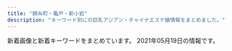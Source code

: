 ```yaml
---
title: "錦糸町・亀戸・新小岩"
description: "キーワード別にの巨乳アジアン・チャイナエステ嬢情報をまとめました。"
---
```


新着画像と新着キーワードをまとめています。
2021年05月19日の情報です。

<DmmAffiliateIns />
<KeywordTable
  shops={
    [
    {
        "name": "\u30de\u30ea\u30a2\u30d9\u30fc\u30e9",
        "img_links": [
            "http://mariabella.ies.fun/photos/sites/45/2019/09/2019092717170772.jpeg",
            "http://mariabella.ies.fun/images/mobile1.jpg",
            "http://mariabella.ies.fun/images/info.jpg",
            "http://mariabella.ies.fun/images/top.png",
            "http://mariabella.ies.fun/images/s-recriut.jpg",
            "http://mariabella.ies.fun/photos/sites/45/2018/06/2018062706422857.jpg",
            "http://mariabella.ies.fun/images/ac1.jpg",
            "http://mariabella.ies.fun/photos/sites/45/2020/01/2020012420100278.jpeg",
            "http://mariabella.ies.fun/images/s-staff.jpg",
            "http://mariabella.ies.fun/photos/sites/45/2019/09/2019091016323921.jpeg",
            "http://mariabella.ies.fun/images/mobile.jpg",
            "http://mariabella.ies.fun/images/pick.jpg",
            "http://mariabella.ies.fun/images/news.jpg",
            "http://mariabella.ies.fun/images/ac2.jpg",
            "http://mariabella.ies.fun/images/ac3.jpg"
        ],
        "keywords": {
            "E": 2,
            "\u30bb\u30af\u30b7\u30fc": 2
        },
        "station": "JR\u5c0f\u5ca9\u99c5\u5317\u53e3",
        "url": "http://mariabella.ies.fun/"
    },
    {
        "name": "Forever \uff5e\u30d5\u30a9\u30fc\u30a8\u30d0\u30fc\uff5e",
        "station": "JR\u9326\u7cf8\u753a\u99c5",
        "keywords": {},
        "img_links": [
            "http://kinshichoesute.xyz/img/stt.jpg",
            "http://kinshichoesute.xyz/img/tel.png",
            "http://kinshichoesute.xyz/staff/hitomi/01.png",
            "http://kinshichoesute.xyz/staff/hitomi/02.png",
            "http://kinshichoesute.xyz/img/nav-005.png",
            "http://kinshichoesute.xyz/img/nav-006.png",
            "http://kinshichoesute.xyz/staff/ai/01.png",
            "http://kinshichoesute.xyz/staff/kaori/01.png",
            "http://kinshichoesute.xyz/staff/nana/01.png",
            "http://kinshichoesute.xyz/staff/aya/01.png",
            "http://kinshichoesute.xyz/img/stb.jpg",
            "http://kinshichoesute.xyz/staff/mimi/01.png",
            "http://kinshichoesute.xyz/img/nav-003.png",
            "http://kinshichoesute.xyz/img/nav-004.png",
            "http://kinshichoesute.xyz/img/no.png",
            "http://kinshichoesute.xyz/img/nav-002.png",
            "http://kinshichoesute.xyz/img/nav-001.png"
        ],
        "url": "http://kinshichoesute.xyz/"
    },
    {
        "keywords": {
            "88": 1,
            "85": 3,
            "C": 7,
            "90": 1,
            "87": 1,
            "86": 3
        },
        "name": "\u68ee",
        "station": "JR\u65b0\u5c0f\u5ca9\u99c5\u5317\u53e3",
        "img_links": [
            "http://mori.me-es.com/images/index_03.jpg",
            "http://mori.me-es.com/images/info.jpg",
            "http://mori.me-es.com/images/index_09.jpg",
            "http://mori.me-es.com/images/index_30.jpg",
            "http://mori.me-es.com/girls/00.jpg",
            "http://mori.me-es.com/images/index_12.jpg",
            "http://mori.me-es.com/images/index_20.jpg",
            "http://mori.me-es.com/images/index_17.jpg",
            "http://mori.me-es.com/images/index_18.jpg",
            "http://mori.me-es.com/girls/02.jpg",
            "http://mori.me-es.com/images/index_24.jpg",
            "http://mori.me-es.com/girls/03.jpg",
            "http://mori.me-es.com/images/index_13.jpg",
            "http://mori.me-es.com/images/index_29.jpg",
            "http://mori.me-es.com/girls/05.jpg",
            "http://mori.me-es.com/images/index_19.jpg",
            "http://mori.me-es.com/images/index_01.jpg",
            "http://mori.me-es.com/images/index_04.jpg",
            "http://mori.me-es.com/images/index_15.jpg",
            "http://mori.me-es.com/images/index_02.jpg",
            "http://mori.me-es.com/images/rec_15.jpg",
            "http://mori.me-es.com/images/index_26.jpg",
            "http://mori.me-es.com/girls/06.jpg",
            "http://mori.me-es.com/images/index_16.jpg",
            "http://mori.me-es.com/images/sub_28.jpg",
            "http://mori.me-es.com/images/index_21.jpg",
            "http://mori.me-es.com/girls/07.jpg",
            "http://mori.me-es.com/images/index_22.jpg",
            "http://mori.me-es.com/images/index_05.jpg",
            "http://mori.me-es.com/images/index_06.jpg",
            "http://mori.me-es.com/images/info_15.jpg",
            "http://mori.me-es.com/images/rec.jpg",
            "http://mori.me-es.com/images/index_08.jpg",
            "http://mori.me-es.com/images/index_25.jpg",
            "http://mori.me-es.com/images/index_28.jpg",
            "http://mori.me-es.com/girls/04a.jpg",
            "http://mori.me-es.com/girls/08a.jpg",
            "http://mori.me-es.com/images/index_27.jpg",
            "http://mori.me-es.com/girls/04.jpg",
            "http://mori.me-es.com/images/index_07.jpg",
            "http://mori.me-es.com/girls/08.jpg",
            "http://mori.me-es.com/images/staff_15.jpg",
            "http://mori.me-es.com/girls/01.jpg",
            "http://mori.me-es.com/images/index_10.jpg"
        ],
        "url": "http://mori.me-es.com/"
    },
    {
        "img_links": [
            "https://iyashinoizumi.com/wp-content/uploads/rin.jpg",
            "https://iyashinoizumi.com/wp-content/uploads/2019/06/2DD3549C-F937-441D-B0E3-E26520ACFABD-e1559410733851.jpeg",
            "https://iyashinoizumi.com/wp-content/uploads/0731EF09-7405-4B36-8468-B17A307EB894.jpeg",
            "https://iyashinoizumi.com/wp-content/uploads/9B89E764-B754-425D-A9AC-BB5566FA6AC4.jpeg",
            "https://iyashinoizumi.com/wp-content/uploads/2019/06/5293C707-270F-4802-8168-1493DA07DDAE.jpeg",
            "https://iyashinoizumi.com/wp-content/uploads/2019/06/001.jpg",
            "https://iyashinoizumi.com/wp-content/uploads/7208DC4D-6E47-49CE-B1C0-3607E54E114B.jpeg",
            "https://iyashinoizumi.com/wp-content/uploads/2019/06/50CD669B-0FFA-4734-B898-EB3D53E95C21.jpeg",
            "https://iyashinoizumi.com/wp-content/uploads/2019/06/43D6BE9C-43F6-45C2-95E5-E775CE725D67.jpeg",
            "https://iyashinoizumi.com/wp-content/uploads/5AA02D30-2C43-42C1-BE02-48E5A5C27E91-226x300.jpeg",
            "https://iyashinoizumi.com/wp-content/uploads/hiruwari.png",
            "https://iyashinoizumi.com/wp-content/uploads/0731EF09-7405-4B36-8468-B17A307EB894-197x300.jpeg",
            "https://iyashinoizumi.com/wp-content/uploads/5AA02D30-2C43-42C1-BE02-48E5A5C27E91.jpeg",
            "https://iyashinoizumi.com/wp-content/uploads/7208DC4D-6E47-49CE-B1C0-3607E54E114B-210x300.jpeg",
            "https://iyashinoizumi.com/wp-content/uploads/2019/06/momoko1.jpg",
            "https://iyashinoizumi.com/wp-content/uploads/0731EF09-7405-4B36-8468-B17A307EB894-e1579436226478.jpeg",
            "https://iyashinoizumi.com/wp-content/uploads/9B89E764-B754-425D-A9AC-BB5566FA6AC4-270x300.jpeg"
        ],
        "station": "JR\u9326\u7cf8\u753a\u99c5\u5317\u53e3",
        "keywords": {
            "\u30bb\u30af\u30b7\u30fc": 2
        },
        "url": "https://iyashinoizumi.com/",
        "name": "\u7652\u3057\u306e\u6cc9"
    },
    {
        "keywords": {
            "G": 9,
            "E": 18
        },
        "station": "JR\u5c0f\u5ca9\u99c5\u5317\u53e3",
        "img_links": [
            "http://biwert.xyz/images/1-1P621101232H4.png",
            "http://biwert.xyz/uploads/allimg/180620/1-1P620101640O8.png",
            "http://biwert.xyz/templets/default/picture/rec1.png",
            "http://biwert.xyz/uploads/201003/1-2010031G3421X.jpg",
            "http://biwert.xyz/uploads/allimg/180620/1-1P6201013133b.jpg",
            "http://biwert.xyz/uploads/180620/1-1P620101629244.png",
            "http://biwert.xyz/uploads/201006/1-2010061A941445.jpg",
            "http://biwert.xyz/templets/default/picture/interior_t.jpg",
            "http://biwert.xyz/uploads/201003/1-2010031G415110.jpg",
            "http://biwert.xyz/uploads/201003/1-2010031G432629.jpg",
            "http://biwert.xyz/uploads/180620/1-1P62010154K00.png",
            "http://biwert.xyz/uploads/201006/1-2010061F032C0.jpg",
            "http://biwert.xyz/templets/default/picture/head.jpg",
            "http://biwert.xyz/templets/default/picture/news.jpg",
            "http://biwert.xyz/templets/default/picture/staff_t.jpg",
            "http://biwert.xyz/uploads/201003/1-2010031G35C32.jpg",
            "http://biwert.xyz/uploads/180620/1-1P62010193X63.jpg",
            "http://biwert.xyz/uploads/201109/1-201109141105216.jpg",
            "http://biwert.xyz/uploads/201007/1-20100G4464b26.jpg"
        ],
        "url": "http://biwert.xyz/",
        "name": "\u4e00\u6642"
    },
    {
        "url": "https://www.yitigo.work/",
        "station": "JR\u5c0f\u5ca9\u99c5\u5357\u53e3",
        "name": "\u82fa",
        "keywords": {},
        "img_links": [
            "https://www.yitigo.work/images/staff/riri1.jpg",
            "https://www.yitigo.work/images/home/staff_04.jpg",
            "https://www.yitigo.work/images/top_04.png",
            "https://www.yitigo.work/images/home/index_05.png",
            "https://www.yitigo.work/images/staff/staff_01.png",
            "https://www.yitigo.work/images/home/staff_01.jpg",
            "https://www.yitigo.work/images/home/staff_05.jpg",
            "https://www.yitigo.work/images/home/index_07.png",
            "https://www.yitigo.work/images/home/index_01.png",
            "https://www.yitigo.work/images/news/girl.png",
            "https://www.yitigo.work/images/staff/staff_03.png",
            "https://www.yitigo.work/images/headerParts01.png",
            "https://www.yitigo.work/images/home/index_17.png",
            "https://www.yitigo.work/images/home/index_19.png",
            "https://www.yitigo.work/images/home/index_15.png",
            "https://www.yitigo.work/images/home/index_12.png",
            "https://www.yitigo.work/images/page_top.png",
            "https://www.yitigo.work/images/staff/hana1.jpg",
            "https://www.yitigo.work/images/staff/hani.png",
            "https://www.yitigo.work/images/staff/riri.png",
            "https://www.yitigo.work/images/top_flash_01.jpg",
            "https://www.yitigo.work/images/home/staff_02.jpg",
            "https://www.yitigo.work/images/top_01.png",
            "https://www.yitigo.work/images/home/index_11.png",
            "https://www.yitigo.work/images/top_flash_02.jpg",
            "https://www.yitigo.work/images/home/staff_03.jpg",
            "https://www.yitigo.work/images/top_02.png",
            "https://www.yitigo.work/images/news/girl1.png",
            "https://www.yitigo.work/images/staff/mayu.png",
            "https://www.yitigo.work/images/home/index_06.png",
            "https://www.yitigo.work/images/home/index_09.png",
            "https://www.yitigo.work/images/staff/risa1.jpg",
            "https://www.yitigo.work/images/staff/hani1.jpg",
            "https://www.yitigo.work/images/staff/hana.png",
            "https://www.yitigo.work/images/home/index_10.png",
            "https://www.yitigo.work/images/home/index_14.png",
            "https://www.yitigo.work/images/home/index_13.png",
            "https://www.yitigo.work/images/staff/mayu1.jpg",
            "https://www.yitigo.work/images/home/index_tel.png"
        ]
    },
    {
        "img_links": [
            "http://k-yorocobi.com/staff/s-tika.jpg",
            "http://k-yorocobi.com/images/b-tel.png",
            "http://k-yorocobi.com/images/b-awaawa.png",
            "http://k-yorocobi.com/pic/pic3.jpg",
            "http://k-yorocobi.com/images/c-staff.png",
            "http://k-yorocobi.com/pic/pic2.jpg",
            "http://k-yorocobi.com/staff/s-rina.jpg",
            "http://k-yorocobi.com/pic/pic4.jpg",
            "http://k-yorocobi.com/images/bar-cam.png",
            "http://k-yorocobi.com/images/footer.png",
            "http://k-yorocobi.com/pic/pic1.jpg",
            "http://k-yorocobi.com/images/bar-interior.png",
            "http://k-yorocobi.com/images/b-mobile.png",
            "http://k-yorocobi.com/images/c-interior.png",
            "http://k-yorocobi.com/images/bar-pickup.png",
            "http://k-yorocobi.com/images/c-top.png",
            "http://k-yorocobi.com/staff/s-yuyu.jpg",
            "http://k-yorocobi.com/images/b-movie.png",
            "http://k-yorocobi.com/staff/s-emi.jpg",
            "http://k-yorocobi.com/images/bar-staff.png",
            "http://k-yorocobi.com/images/bill.jpg",
            "http://k-yorocobi.com/images/bar-news.png"
        ],
        "keywords": {},
        "url": "http://k-yorocobi.com/",
        "name": "\u3088\u308d\u3053\u3073",
        "station": "JR\u9326\u7cf8\u753a\u99c5\u5317\u53e3"
    },
    {
        "keywords": {},
        "img_links": [
            "http://iyasimori.jpest.net/uploads//sites/37/2021/01/news03.png",
            "http://iyasimori.jpest.net/uploads//sites/37/2021/01/r4-1.jpg",
            "http://iyasimori.jpest.net/uploads//sites/37/2021/01/g3-2.jpg",
            "http://iyasimori.jpest.net/uploads//sites/37/2021/01/g2-2-150x150.jpg",
            "http://iyasimori.jpest.net/uploads//sites/37/2021/01/tite-staff.jpg",
            "http://iyasimori.jpest.net/uploads//sites/37/2021/04/g1-3-150x150.jpg",
            "http://iyasimori.jpest.net/uploads//sites/37/2021/01/r3-1.jpg",
            "http://iyasimori.jpest.net/uploads//sites/37/2021/01/r5.jpg",
            "http://iyasimori.jpest.net/uploads//sites/37/2021/01/g2-2.jpg",
            "http://iyasimori.jpest.net/uploads//sites/37/2021/01/g5-150x150.jpg",
            "http://iyasimori.jpest.net/uploads//sites/37/2021/01/a2.jpg",
            "http://iyasimori.jpest.net/uploads//sites/37/2021/01/g4-150x150.jpg",
            "http://iyasimori.jpest.net/uploads//sites/37/2021/04/g1-2.jpg",
            "http://iyasimori.jpest.net/uploads//sites/37/2021/01/g1-3.jpg",
            "http://iyasimori.jpest.net/uploads//sites/37/2021/04/g1-2-150x150.jpg",
            "http://iyasimori.jpest.net/uploads//sites/37/2021/01/mobile.png",
            "http://iyasimori.jpest.net/uploads//sites/37/2021/01/news01.png",
            "http://iyasimori.jpest.net/uploads//sites/37/2021/01/g5.jpg",
            "http://iyasimori.jpest.net/uploads//sites/37/2021/01/g3-2-150x150.jpg",
            "http://iyasimori.jpest.net/uploads//sites/37/2021/04/g1-3.jpg",
            "http://iyasimori.jpest.net/uploads//sites/37/2021/01/top.jpg",
            "http://iyasimori.jpest.net/uploads//sites/37/2021/01/r6.jpg",
            "http://iyasimori.jpest.net/uploads//sites/37/2021/01/g4.jpg",
            "http://iyasimori.jpest.net/uploads//sites/37/2021/01/bj_03.jpg",
            "http://iyasimori.jpest.net/uploads//sites/37/2021/01/a.jpg",
            "http://iyasimori.jpest.net/uploads//sites/37/2021/01/g1-3-150x150.jpg"
        ],
        "name": "\u7652\u3057\u306e\u68ee",
        "station": "\u9752\u7825\u99c5",
        "url": "http://iyasimori.jpest.net/"
    },
    {
        "url": "http://y-rlx.net/",
        "keywords": {
            "95": 2,
            "89": 1,
            "92": 1,
            "90": 1,
            "88": 1,
            "85": 1,
            "87": 1,
            "86": 2
        },
        "name": "\u7f8e\u697d",
        "station": "JR\u65b0\u5c0f\u5ca9\u99c5\u5357\u53e3",
        "img_links": [
            "http://y-rlx.net/girl/06.jpg",
            "http://y-rlx.net/girl/02.jpg",
            "http://y-rlx.net/images/line.jpg",
            "http://y-rlx.net/girl/07.jpg",
            "http://y-rlx.net/images/rec_16.jpg",
            "http://y-rlx.net/images/index_14.png",
            "http://y-rlx.net/images/acc_16.jpg",
            "http://y-rlx.net/images/index_21.jpg",
            "http://y-rlx.net/images/index_07.png",
            "http://y-rlx.net/images/acc_tit01.jpg",
            "http://y-rlx.net/girl/010.jpg",
            "http://y-rlx.net/images/sys.jpg",
            "http://y-rlx.net/images/sys_16.jpg",
            "http://y-rlx.net/girl/05.jpg",
            "http://y-rlx.net/images/info.png",
            "http://y-rlx.net/images/index_06.png",
            "http://y-rlx.net/images/01.png",
            "http://y-rlx.net/images/02.png",
            "http://y-rlx.net/images/index_02.png",
            "http://y-rlx.net/images/acc_tit03.jpg",
            "http://y-rlx.net/images/index_12.jpg",
            "http://y-rlx.net/images/index_11.jpg",
            "http://y-rlx.net/images/staff_16.jpg",
            "http://y-rlx.net/girl/08.jpg",
            "http://y-rlx.net/girl/p01.jpg",
            "http://y-rlx.net/images/index_10.jpg",
            "http://y-rlx.net/girl/010a.jpg",
            "http://y-rlx.net/girl/03.jpg",
            "http://y-rlx.net/girl/01.jpg",
            "http://y-rlx.net/girl/00.jpg",
            "http://y-rlx.net/images/acc_tit.jpg",
            "http://y-rlx.net/images/03.png",
            "http://y-rlx.net/images/index_13.jpg",
            "http://y-rlx.net/girl/09a.jpg",
            "http://y-rlx.net/girl/011a.jpg",
            "http://y-rlx.net/images/index_09.jpg",
            "http://y-rlx.net/images/index_04.png",
            "http://y-rlx.net/images/rex_16.jpg",
            "http://y-rlx.net/images/index_16.png",
            "http://y-rlx.net/images/index_08.jpg",
            "http://y-rlx.net/images/index_19.png",
            "http://y-rlx.net/images/index_23.jpg",
            "http://y-rlx.net/girl/05a.jpg",
            "http://y-rlx.net/girl/09.jpg",
            "http://y-rlx.net/girl/07a.jpg",
            "http://y-rlx.net/images/rec.jpg",
            "http://y-rlx.net/girl/011.jpg",
            "http://y-rlx.net/girl/03a.jpg"
        ]
    },
    {
        "img_links": [
            "http://yousei.xyz/images/g1.jpg",
            "http://yousei.xyz/images/g4.jpg",
            "http://yousei.xyz/images/recuit.jpg",
            "http://yousei.xyz/images/g3.jpg",
            "http://yousei.xyz/images/top.png",
            "http://yousei.xyz/images/mobile.jpg",
            "http://yousei.xyz/images/r1.jpg",
            "http://yousei.xyz/images/g2.jpg",
            "http://yousei.xyz/images/r3.jpg",
            "http://yousei.xyz/images/r2.jpg",
            "http://yousei.xyz/images/r4.jpg",
            "http://yousei.xyz/images/mob.png",
            "http://yousei.xyz/images/g6.jpg",
            "http://yousei.xyz/images/g5.jpg"
        ],
        "url": "http://yousei.xyz/",
        "keywords": {},
        "station": "JR\u4e80\u6238\u99c5\u6771\u53e3",
        "name": "Remoon"
    },
    {
        "url": "http://aria.tokyo-relaxtime.asia/",
        "img_links": [
            "http://aria.tokyo-relaxtime.asia/img/cast/yumi-04.jpg",
            "http://aria.tokyo-relaxtime.asia/img/cast/aki-03.jpg",
            "http://aria.tokyo-relaxtime.asia/img/cast/aya-04.jpg",
            "http://aria.tokyo-relaxtime.asia/img/cast/nana-04.jpg",
            "http://aria.tokyo-relaxtime.asia/img/interior/lobby-1.jpg",
            "http://aria.tokyo-relaxtime.asia/img/cast/yuri-01.jpg",
            "http://aria.tokyo-relaxtime.asia/img/interior/corridor-1.jpg",
            "http://aria.tokyo-relaxtime.asia/img/cast/rina-02.jpg",
            "http://aria.tokyo-relaxtime.asia/img/cast/rina-03.jpg",
            "http://aria.tokyo-relaxtime.asia/img/cast/risa-03.jpg",
            "http://aria.tokyo-relaxtime.asia/img/cast/miki-01.jpg",
            "http://aria.tokyo-relaxtime.asia/img/cast/nana-01.jpg",
            "http://aria.tokyo-relaxtime.asia/img/cast/aya-03.jpg",
            "http://aria.tokyo-relaxtime.asia/img/slick/st-3.jpg",
            "http://aria.tokyo-relaxtime.asia/img/cast/yumi-02.jpg",
            "http://aria.tokyo-relaxtime.asia/img/cast/yuri-03.jpg",
            "http://aria.tokyo-relaxtime.asia/img/cast/yaya-02.jpg",
            "http://aria.tokyo-relaxtime.asia/img/cast/miki-04.jpg",
            "http://aria.tokyo-relaxtime.asia/img/cast/aki-01.jpg",
            "http://aria.tokyo-relaxtime.asia/img/cast/apple-04.jpg",
            "http://aria.tokyo-relaxtime.asia/img/cast/coco-03.jpg",
            "http://aria.tokyo-relaxtime.asia/img/cast/yaya-04.jpg",
            "http://aria.tokyo-relaxtime.asia/img/slick/st-1.jpg",
            "http://aria.tokyo-relaxtime.asia/img/slick/st-5.jpg",
            "http://aria.tokyo-relaxtime.asia/img/cast/coco-04.jpg",
            "http://aria.tokyo-relaxtime.asia/img/cast/miki-03.jpg",
            "http://aria.tokyo-relaxtime.asia/img/cast/risa-02.jpg",
            "http://aria.tokyo-relaxtime.asia/img/cast/coco-01.jpg",
            "http://aria.tokyo-relaxtime.asia/img/cast/miki-02.jpg",
            "http://aria.tokyo-relaxtime.asia/img/cast/yumi-01.jpg",
            "http://aria.tokyo-relaxtime.asia/img/slick/st-2.jpg",
            "http://aria.tokyo-relaxtime.asia/img/cast/yaya-03.jpg",
            "http://aria.tokyo-relaxtime.asia/img/cast/aya-01.jpg",
            "http://aria.tokyo-relaxtime.asia/img/cast/apple-03.jpg",
            "http://aria.tokyo-relaxtime.asia/img/cast/yuri-04.jpg",
            "http://aria.tokyo-relaxtime.asia/img/cast/aki-02.jpg",
            "http://aria.tokyo-relaxtime.asia/img/cast/apple-01.jpg",
            "http://aria.tokyo-relaxtime.asia/img/cast/aya-02.jpg",
            "http://aria.tokyo-relaxtime.asia/img/cast/rina-04.jpg",
            "http://aria.tokyo-relaxtime.asia/img/cast/apple-02.jpg",
            "http://aria.tokyo-relaxtime.asia/img/cast/coco-02.jpg",
            "http://aria.tokyo-relaxtime.asia/img/slick/st-4.jpg",
            "http://aria.tokyo-relaxtime.asia/img/cast/aki-04.jpg",
            "http://aria.tokyo-relaxtime.asia/img/cast/rina-01.jpg",
            "http://aria.tokyo-relaxtime.asia/img/cast/yumi-03.jpg",
            "http://aria.tokyo-relaxtime.asia/img/cast/risa-01.jpg",
            "http://aria.tokyo-relaxtime.asia/img/cast/yaya-01.jpg",
            "http://aria.tokyo-relaxtime.asia/img/cast/nana-03.jpg",
            "http://aria.tokyo-relaxtime.asia/img/cast/risa-04.jpg",
            "http://aria.tokyo-relaxtime.asia/img/cast/nana-02.jpg"
        ],
        "name": "Aria\uff5e\u30a2\u30ea\u30a2\uff5e",
        "keywords": {},
        "station": "JR\u5c0f\u5ca9\u99c5\u5317\u53e3"
    },
    {
        "img_links": [
            "http://www.sh-yuki.work/uploads/200618/1-20061Q6342Y06.jpg",
            "http://www.sh-yuki.work/uploads/190105/1-1Z1051440193X.jpg",
            "http://www.sh-yuki.work/images/lanmu3.jpg",
            "http://www.sh-yuki.work/images/lanmu5.jpg",
            "http://www.sh-yuki.work/uploads/200620/1-200620154311K4.jpg",
            "http://www.sh-yuki.work/uploads/191202/1-191202154021200.jpg",
            "http://www.sh-yuki.work/uploads/190110/1-1Z110093529363.png",
            "http://www.sh-yuki.work/uploads/191021/1-19102116361I39.jpg",
            "http://www.sh-yuki.work/uploads/200618/1-20061Q633094V.jpg",
            "http://www.sh-yuki.work/uploads/201215/1-201215145153M4.jpg",
            "http://www.sh-yuki.work/uploads/190105/1-1Z105143940E6.jpg",
            "http://www.sh-yuki.work/uploads/210216/1-210216154445506.jpg",
            "http://www.sh-yuki.work/images/end.png",
            "http://www.sh-yuki.work/uploads/191028/1-19102Q03S5a4.jpg",
            "http://www.sh-yuki.work/uploads/200110/1-20011013245Y49.jpg",
            "http://www.sh-yuki.work/images/room1.jpg",
            "http://www.sh-yuki.work/uploads/200218/1-20021Q359301Q.jpg",
            "http://www.sh-yuki.work/uploads/201215/1-201215145200113.jpg",
            "http://www.sh-yuki.work/images/s_news.jpg",
            "http://www.sh-yuki.work/images/top.png",
            "http://www.sh-yuki.work/uploads/191006/1-191006105P61Z.jpg",
            "http://www.sh-yuki.work/images/mobile.jpg",
            "http://www.sh-yuki.work/images/nbj2.jpg",
            "http://www.sh-yuki.work/uploads/201214/1-201214162100347.jpg",
            "http://www.sh-yuki.work/uploads/191104/1-1911041I124915.jpg",
            "http://www.sh-yuki.work/uploads/191227/1-19122F93911958.jpg",
            "http://www.sh-yuki.work/uploads/191221/1-191221111A3123.jpg",
            "http://www.sh-yuki.work/images/1.jpg",
            "http://www.sh-yuki.work/uploads/190105/1-1Z105143R9539.jpg",
            "http://www.sh-yuki.work/uploads/210216/1-210216154459443.jpg",
            "http://www.sh-yuki.work/images/room3.jpg",
            "http://www.sh-yuki.work/uploads/190105/1-1Z105143921224.jpg",
            "http://www.sh-yuki.work/uploads/200127/1-20012G02404310.jpg",
            "http://www.sh-yuki.work/images/lanmu2.jpg",
            "http://www.sh-yuki.work/uploads/200218/1-20021Q3591A57.jpg",
            "http://www.sh-yuki.work/images/room4.jpg",
            "http://www.sh-yuki.work/uploads/200713/1-200G3125135C2.jpg",
            "http://www.sh-yuki.work/uploads/200713/1-200G3110344421.jpg",
            "http://www.sh-yuki.work/uploads/200620/1-20062015425B54.jpg",
            "http://www.sh-yuki.work/uploads/191006/1-191006105IM24.jpg",
            "http://www.sh-yuki.work/uploads/191227/1-19122F94110460.jpg",
            "http://www.sh-yuki.work/uploads/201214/1-20121416231WV.jpg",
            "http://www.sh-yuki.work/images/lanmu4.jpg",
            "http://www.sh-yuki.work/images/room2.jpg",
            "http://www.sh-yuki.work/images/s_staff.jpg"
        ],
        "name": "\u3086\u304d",
        "keywords": {
            "86": 14,
            "89": 2,
            "88": 1,
            "D": 17
        },
        "station": "JR\u5c0f\u5ca9\u99c5\u5317\u53e3",
        "url": "http://www.sh-yuki.work/"
    },
    {
        "img_links": [
            "http://iyashi.sweet-relaxation.com/img/slick/sl-5.jpg",
            "http://iyashi.sweet-relaxation.com/img/slick/sl-6.jpg",
            "http://iyashi.sweet-relaxation.com/img/cast/ran-03.jpg",
            "http://iyashi.sweet-relaxation.com/img/cast/lisa-01.jpg",
            "http://iyashi.sweet-relaxation.com/img/slick/sl-4.jpg",
            "http://iyashi.sweet-relaxation.com/img/cast/eri-01.jpg",
            "http://iyashi.sweet-relaxation.com/img/slick/sl-1.jpg",
            "http://iyashi.sweet-relaxation.com/img/cast/olive-03.jpg",
            "http://iyashi.sweet-relaxation.com/img/slick/sl-3.jpg",
            "http://iyashi.sweet-relaxation.com/img/cast/olive-02.jpg",
            "http://iyashi.sweet-relaxation.com/img/cast/ran-01.jpg",
            "http://iyashi.sweet-relaxation.com/img/cast/lisa-02.jpg",
            "http://iyashi.sweet-relaxation.com/img/slick/sl-7.jpg",
            "http://iyashi.sweet-relaxation.com/img/cast/yaya-02.jpg",
            "http://iyashi.sweet-relaxation.com/img/treatment/body-01.jpg",
            "http://iyashi.sweet-relaxation.com/img/cast/lisa-03.jpg",
            "http://iyashi.sweet-relaxation.com/img/cast/ran-02.jpg",
            "http://iyashi.sweet-relaxation.com/img/cast/eri-02.jpg",
            "http://iyashi.sweet-relaxation.com/img/cast/yaya-03.jpg",
            "http://iyashi.sweet-relaxation.com/img/slick/sl-2.jpg",
            "http://iyashi.sweet-relaxation.com/img/treatment/ashitsubo-01.jpg",
            "http://iyashi.sweet-relaxation.com/img/cast/eri-03.jpg",
            "http://iyashi.sweet-relaxation.com/img/treatment/aroma-01.jpg",
            "http://iyashi.sweet-relaxation.com/img/cast/olive-01.jpg",
            "http://iyashi.sweet-relaxation.com/img/cast/yaya-01.jpg"
        ],
        "station": "JR\u4e80\u6238\u99c5\u6771\u53e3",
        "keywords": {},
        "name": "\u7652 IYASHI",
        "url": "http://iyashi.sweet-relaxation.com/"
    },
    {
        "keywords": {
            "D": 4,
            "86": 1,
            "C": 1
        },
        "station": "JR\u4e80\u6238\u99c5\u5317\u53e3",
        "name": "\u604b\u59eb",
        "url": "http://cpienakada.com/",
        "img_links": [
            "http://cpienakada.com/upload/202104/thumb/1617331988.jpg",
            "http://cpienakada.com/upload/202104/thumb/1617264609.jpg",
            "http://cpienakada.com/upload/images/20210331_151639.jpg",
            "http://cpienakada.com/upload/202103/1617174846.jpg",
            "http://cpienakada.com/upload/202104/1617264609.jpg",
            "http://cpienakada.com/upload/202104/thumb_dis/1617331988.jpg",
            "http://cpienakada.com/upload/202104/thumb_dis/1617264788.jpg",
            "http://cpienakada.com/upload/202103/1617175265.jpg",
            "http://cpienakada.com/upload/202104/thumb/1617264407.jpg",
            "http://cpienakada.com/upload/202104/thumb/1617264919.jpg",
            "http://cpienakada.com/upload/202104/1617264788.jpg",
            "http://cpienakada.com/upload/202103/1617174691.jpg",
            "http://cpienakada.com/upload/images/20210402_094656.jpg",
            "http://cpienakada.com/upload/202104/thumb_dis/1617264609.jpg",
            "http://cpienakada.com/upload/202103/1617175559.jpg",
            "http://cpienakada.com/upload/202104/thumb_dis/1617264919.jpg",
            "http://cpienakada.com/upload/202104/1617264407.jpg",
            "http://cpienakada.com/upload/images/20210331_153453.jpg",
            "http://cpienakada.com/upload/images/20210331_151305.jpg",
            "http://cpienakada.com/upload/202104/thumb_dis/1617264407.jpg",
            "http://cpienakada.com/upload/images/20210331_153515.png",
            "http://cpienakada.com/upload/202104/thumb/1617264788.jpg",
            "http://cpienakada.com/upload/202104/1617264919.jpg",
            "http://cpienakada.com/upload/202104/1617331988.jpg"
        ]
    },
    {
        "station": "JR\u65b0\u5c0f\u5ca9\u99c5\u5357\u53e3",
        "name": "\u96c5\u82b3",
        "url": "http://www.o-miyabi.com/",
        "keywords": {
            "H": 2,
            "86": 2,
            "D": 4,
            "98": 2,
            "C": 12,
            "89": 6,
            "84": 2,
            "85": 4
        },
        "img_links": [
            "http://www.o-miyabi.com/images/index_13.jpg",
            "http://www.o-miyabi.com/s/uploads/03.jpg",
            "http://www.o-miyabi.com/images/upload/thumb/1a8371be7358f1df.jpg",
            "http://www.o-miyabi.com/images/index_14.jpg",
            "http://www.o-miyabi.com/images/upload/thumb/57af63e7ff71466b.jpg",
            "http://www.o-miyabi.com/images/index_19.jpg",
            "http://www.o-miyabi.com/images/upload/thumb/ee1f5473198d928e.jpg",
            "http://www.o-miyabi.com/s/images/slider/1.jpg",
            "http://www.o-miyabi.com/images/upload/thumb/7713de024ddc43e7.jpg",
            "http://www.o-miyabi.com/s/images/slider/next.png",
            "http://www.o-miyabi.com/images/index_10.jpg",
            "http://www.o-miyabi.com/s/image/nav_cast.png",
            "http://www.o-miyabi.com/s/image/nav_top.png",
            "http://www.o-miyabi.com/s/uploads/06.jpg",
            "http://www.o-miyabi.com/s/images/service_07.png",
            "http://www.o-miyabi.com/s/images/slider/prev.png",
            "http://www.o-miyabi.com/s/images/t1.jpg",
            "http://www.o-miyabi.com/images/index_16.jpg",
            "http://www.o-miyabi.com/s/image/nav_sys.png",
            "http://www.o-miyabi.com/images/info_09.jpg",
            "http://www.o-miyabi.com/s/images/top_2.jpg",
            "http://www.o-miyabi.com/s/images/service_03.png",
            "http://www.o-miyabi.com/girl/01.jpg",
            "http://www.o-miyabi.com/images/index_04.jpg",
            "http://www.o-miyabi.com/s/images/slider/2.jpg",
            "http://www.o-miyabi.com/images/upload/thumb/04d21d82d11bc049.jpg",
            "http://www.o-miyabi.com/s/images/iphone.png",
            "http://www.o-miyabi.com/s/images/okubokomachi.jpg",
            "http://www.o-miyabi.com/s/images/t3.jpg",
            "http://www.o-miyabi.com/s/images/service_01.png",
            "http://www.o-miyabi.com/s/uploads/01.jpg",
            "http://www.o-miyabi.com/images/index_01.jpg",
            "http://www.o-miyabi.com/images/upload/thumb/72ffa1fb925d394b.jpg",
            "http://www.o-miyabi.com/images/upload/thumb/928147996b3538a2.jpg",
            "http://www.o-miyabi.com/images/staff_09.jpg",
            "http://www.o-miyabi.com/images/info.jpg",
            "http://www.o-miyabi.com/images/index_05.jpg",
            "http://www.o-miyabi.com/images/index_02.jpg",
            "http://www.o-miyabi.com/s/image/nav_topics.png",
            "http://www.o-miyabi.com/images/index_09.jpg",
            "http://www.o-miyabi.com/s/image/nav_manga.png",
            "http://www.o-miyabi.com/s/uploads/04.jpg",
            "http://www.o-miyabi.com/s/uploads/08.jpg",
            "http://www.o-miyabi.com/s/image/nav_hotel.png",
            "http://www.o-miyabi.com/images/index_03.jpg",
            "http://www.o-miyabi.com/images/rec_09.jpg",
            "http://www.o-miyabi.com/s/images/slider/3.jpg",
            "http://www.o-miyabi.com/images/index_07.jpg",
            "http://www.o-miyabi.com/images/index_18.jpg",
            "http://www.o-miyabi.com/s/images/t2.jpg",
            "http://www.o-miyabi.com/images/index_06.jpg",
            "http://www.o-miyabi.com/images/upload/thumb/301c9a35b11a384f.jpg",
            "http://www.o-miyabi.com/s/images/pc.png",
            "http://www.o-miyabi.com/s/uploads/07.jpg",
            "http://www.o-miyabi.com/s/uploads/02.jpg",
            "http://www.o-miyabi.com/images/upload/thumb/51d074f8f9cdb905.jpg",
            "http://www.o-miyabi.com/images/upload/thumb/0dc07af1006255fa.jpg",
            "http://www.o-miyabi.com/images/upload/thumb/e12bb065f2380463.jpg",
            "http://www.o-miyabi.com/images/upload/thumb/db15ea2226867103.jpg",
            "http://www.o-miyabi.com/images/rec.jpg",
            "http://www.o-miyabi.com/images/upload/thumb/3074da3acdacd1a3.jpg",
            "http://www.o-miyabi.com/images/upload/thumb/0981f77ac0a1e07f.jpg",
            "http://www.o-miyabi.com/images/info_02.jpg",
            "http://www.o-miyabi.com/s/images/tel.png",
            "http://www.o-miyabi.com/images/movie_09.jpg",
            "http://www.o-miyabi.com/images/upload/thumb/6fceb6aef71115ac.jpg",
            "http://www.o-miyabi.com/images/upload/thumb/6d7987cae648e809.jpg"
        ]
    },
    {
        "name": "\u304d\u3089\u3089",
        "url": "http://www.kirara.este88.com/",
        "keywords": {
            "C": 6
        },
        "station": "JR\u5c0f\u5ca9\u99c5\u5357\u53e3",
        "img_links": [
            "http://www.kirara.este88.com/images/info.png",
            "http://www.kirara.este88.com/gals/nana1.jpg",
            "http://www.kirara.este88.com/gals/miya1.jpg",
            "http://www.kirara.este88.com/gals/yuyu1.jpg",
            "http://www.kirara.este88.com/gals/haru1.jpg",
            "http://www.kirara.este88.com/images/sp-staff-list.png",
            "http://www.kirara.este88.com/images/m-foot.png",
            "http://www.kirara.este88.com/images/sp-line.png",
            "http://www.kirara.este88.com/gals/sora1.jpg",
            "http://www.kirara.este88.com/images/m-tel.png"
        ]
    },
    {
        "name": "\u871c\u82b1",
        "img_links": [
            "http://hani-est.xyz/images/top.jpg",
            "http://hani-est.xyz/images/zi-pri.png",
            "http://hani-est.xyz/images/g2.jpg",
            "http://hani-est.xyz/images/banna2.jpg",
            "http://hani-est.xyz/images/banna.jpg",
            "http://hani-est.xyz/images/g4.jpg",
            "http://hani-est.xyz/images/new1.jpg",
            "http://hani-est.xyz/images/a1.jpg",
            "http://hani-est.xyz/images/aoyi.jpg",
            "http://hani-est.xyz/images/banna1.jpg",
            "http://hani-est.xyz/images/zi-newface.png",
            "http://hani-est.xyz/images/zi-staff.png",
            "http://hani-est.xyz/images/g6.jpg",
            "http://hani-est.xyz/images/g5.jpg",
            "http://hani-est.xyz/images/zi-service.png",
            "http://hani-est.xyz/images/g1.jpg",
            "http://hani-est.xyz/images/zi-ao.png",
            "http://hani-est.xyz/images/g8.jpg"
        ],
        "station": "\u897f\u5927\u5cf6\u99c5A1\u51fa\u53e3",
        "keywords": {
            "94": 14,
            "82": 14,
            "\u5de8\u4e73": 14,
            "E": 14,
            "C": 41,
            "90": 28,
            "\u4e73": 14,
            "83": 14
        },
        "url": "http://hani-est.xyz/"
    },
    {
        "station": "JR\u65b0\u5c0f\u5ca9\u99c5\u5357\u53e3",
        "keywords": {},
        "name": "\u30a8\u30eb\u30b0\u30e9\u30f3\u30c7-elgrande-",
        "img_links": [
            "http://el-grande.asia/img/btn_twitter.png",
            "http://el-grande.asia/img/btn_cast.png",
            "http://el-grande.asia/img/cast/aki-02.jpg",
            "http://el-grande.asia/img/interior/shower-4.jpg",
            "http://el-grande.asia/img/interior/corridor-1.jpg",
            "http://el-grande.asia/img/cast/haru-03.jpg",
            "http://el-grande.asia/img/dagger.png",
            "http://el-grande.asia/img/cast/lucy-04.jpg",
            "http://el-grande.asia/img/cast/ki-01.jpg",
            "http://el-grande.asia/img/cast/mai-03.jpg",
            "http://el-grande.asia/img/cast/mai-04.jpg",
            "http://el-grande.asia/img/cast/rey-01.jpg",
            "http://el-grande.asia/img/cast/haru-02.jpg",
            "http://el-grande.asia/img/cast/ki-02.jpg",
            "http://el-grande.asia/img/cast/aki-03.jpg",
            "http://el-grande.asia/img/cast/aki-01.jpg",
            "http://el-grande.asia/img/cast/aki-04.jpg",
            "http://el-grande.asia/img/cast/sara-05.jpg",
            "http://el-grande.asia/img/cast/rey-02.jpg",
            "http://el-grande.asia/img/cast/haru-01.jpg",
            "http://el-grande.asia/img/btn_top.png",
            "http://el-grande.asia/img/cast/hana-04.jpg",
            "http://el-grande.asia/img/cast/hana-02.jpg",
            "http://el-grande.asia/img/cast/baby-02.jpg",
            "http://el-grande.asia/img/cast/sara-06.jpg",
            "http://el-grande.asia/img/cast/haru-04.jpg",
            "http://el-grande.asia/img/cast/baby-04.jpg",
            "http://el-grande.asia/img/cast/mai-01.jpg",
            "http://el-grande.asia/img/cast/baby-01.jpg",
            "http://el-grande.asia/img/cast/hana-01.jpg",
            "http://el-grande.asia/img/cast/lucy-03.jpg",
            "http://el-grande.asia/img/btn_interior.png",
            "http://el-grande.asia/img/cast/rey-04.jpg",
            "http://el-grande.asia/img/cast/lucy-02.jpg",
            "http://el-grande.asia/img/interior/lobby-1.jpg",
            "http://el-grande.asia/img/cast/ki-04.jpg",
            "http://el-grande.asia/img/cast/lucy-01.jpg",
            "http://el-grande.asia/img/cast/baby-03.jpg",
            "http://el-grande.asia/img/cast/sara-08.jpg",
            "http://el-grande.asia/img/cast/hana-03.jpg",
            "http://el-grande.asia/img/cast/ki-03.jpg"
        ],
        "url": "http://el-grande.asia/"
    },
    {
        "station": "JR\u4e80\u6238\u99c5\u6771\u53e3",
        "name": "\u685c",
        "keywords": {
            "C": 7
        },
        "img_links": [
            "http://miyabi-aroma.xyz/images/staff/3/yami.jpg",
            "http://miyabi-aroma.xyz/images/staff/3/kiki2.jpg",
            "http://miyabi-aroma.xyz/images/3/2.jpg",
            "http://miyabi-aroma.xyz/images/index-rose_13.png",
            "http://miyabi-aroma.xyz/images/staff/3/yaya2.jpg",
            "http://miyabi-aroma.xyz/images/shishu/se2.jpg",
            "http://miyabi-aroma.xyz/images/nav/nav-info.jpg",
            "http://miyabi-aroma.xyz/images/staff/3/kiki.jpg",
            "http://miyabi-aroma.xyz/images/staff/3/rina2.jpg",
            "http://miyabi-aroma.xyz/images/shishu/se1.jpg",
            "http://miyabi-aroma.xyz/images/nav/nav-sys.jpg",
            "http://miyabi-aroma.xyz/images/staff/3/ami.jpg",
            "http://miyabi-aroma.xyz/images/staff/3/ami2.jpg",
            "http://miyabi-aroma.xyz/images/index-rose_04.png",
            "http://miyabi-aroma.xyz/images/index-rose_02.png",
            "http://miyabi-aroma.xyz/images/staff/3/miya.jpg",
            "http://miyabi-aroma.xyz/images/staff/3/rina.jpg",
            "http://miyabi-aroma.xyz/images/index-rose_07.png",
            "http://miyabi-aroma.xyz/images/index-rose_09.png",
            "http://miyabi-aroma.xyz/images/11.png",
            "http://miyabi-aroma.xyz/images/nav/nav-job.jpg",
            "http://miyabi-aroma.xyz/images/staff/3/yaya1.jpg",
            "http://miyabi-aroma.xyz/images/1801706901.jpg",
            "http://miyabi-aroma.xyz/images/3/1.jpg",
            "http://miyabi-aroma.xyz/images/nav/nav-staff.jpg",
            "http://miyabi-aroma.xyz/images/staff/3/miya2.jpg"
        ],
        "url": "http://miyabi-aroma.xyz/"
    },
    {
        "name": "SHERRY",
        "keywords": {
            "C": 8,
            "88": 8,
            "G": 8,
            "87": 16,
            "86": 16,
            "D": 24
        },
        "url": "http://www.sherry.relaxjp.info/",
        "station": "JR\u9326\u7cf8\u753a\u99c5\u5357\u53e3",
        "img_links": [
            "http://www.sherry.relaxjp.info/images/slider-img001.jpg",
            "http://www.sherry.relaxjp.info/files/003.jpg",
            "http://www.sherry.relaxjp.info/images/m2.jpg",
            "http://www.sherry.relaxjp.info/images/m6.jpg",
            "http://www.sherry.relaxjp.info/files/004.jpg",
            "http://www.sherry.relaxjp.info/images/s_top_therapist.png",
            "http://www.sherry.relaxjp.info/files/001.jpg",
            "http://www.sherry.relaxjp.info/files/002.jpg",
            "http://www.sherry.relaxjp.info/images/s_news.png",
            "http://www.sherry.relaxjp.info/images/m1.jpg",
            "http://www.sherry.relaxjp.info/images/s_pickup.png",
            "http://www.sherry.relaxjp.info/images/slider-img002.jpg",
            "http://www.sherry.relaxjp.info/images/m3.jpg",
            "http://www.sherry.relaxjp.info/files/005.jpg",
            "http://www.sherry.relaxjp.info/images/m4.jpg",
            "http://www.sherry.relaxjp.info/images/s_message.png"
        ]
    },
    {
        "img_links": [
            "http://www.es-royal.click/images/6.jpg",
            "http://www.es-royal.click/images/sys1.png",
            "http://www.es-royal.click/images/9.jpg",
            "http://www.es-royal.click/img/aya1.jpg",
            "http://www.es-royal.click/images/main_top.jpg",
            "http://www.es-royal.click/img/mimi1.jpg",
            "http://www.es-royal.click/images/b1.jpg",
            "http://www.es-royal.click/images/head.jpg",
            "http://www.es-royal.click/images/mobile.jpg",
            "http://www.es-royal.click/img/momo2.jpg",
            "http://www.es-royal.click/images/ta.jpg",
            "http://www.es-royal.click/images/int1.png",
            "http://www.es-royal.click/images/1.jpg",
            "http://www.es-royal.click/images/s1.png",
            "http://www.es-royal.click/img/emi1.jpg",
            "http://www.es-royal.click/images/interior_t.jpg",
            "http://www.es-royal.click/images/news.png",
            "http://www.es-royal.click/img/miyuki1.jpg",
            "http://www.es-royal.click/img/momo1.jpg",
            "http://www.es-royal.click/images/b2.jpg",
            "http://www.es-royal.click/images/b3.jpg",
            "http://www.es-royal.click/images/main_footer.jpg",
            "http://www.es-royal.click/images/4.jpg",
            "http://www.es-royal.click/images/int2.png",
            "http://www.es-royal.click/img/nana1.jpg",
            "http://www.es-royal.click/images/7.jpg",
            "http://www.es-royal.click/img/ego1.jpg",
            "http://www.es-royal.click/images/5.jpg",
            "http://www.es-royal.click/images/staff_t.jpg",
            "http://www.es-royal.click/images/8.jpg"
        ],
        "keywords": {},
        "name": "\u5e78\u305b",
        "url": "http://www.es-royal.click/",
        "station": "\u4eac\u6210\u7acb\u77f3\u99c5\u5317\u53e3"
    },
    {
        "station": "JR\u4e80\u6238\u99c5\u5317\u53e3",
        "url": "https://doraimon.tyo.cm/",
        "name": "\u30c9\u30e9\u3048\u3082\u3093",
        "img_links": [],
        "keywords": {}
    },
    {
        "station": "JR\u9326\u7cf8\u753a\u99c5\u5317\u53e3",
        "url": "https://kinshicho-mensesthe.net/",
        "name": "KIRARA",
        "img_links": [
            "https://kinshicho-mensesthe.net/room/3-l.jpg",
            "https://kinshicho-mensesthe.net/staff2/yuka-s1.jpg",
            "https://kinshicho-mensesthe.net/staff2/haruka-s1.jpg",
            "https://kinshicho-mensesthe.net/staff2/yuki-l1.jpg",
            "https://kinshicho-mensesthe.net/room/esthe3.jpg",
            "https://kinshicho-mensesthe.net/images/footer-r.png",
            "https://kinshicho-mensesthe.net/staff2/mai-s1.jpg",
            "https://kinshicho-mensesthe.net/button/blog.png",
            "https://kinshicho-mensesthe.net/room/3-s.jpg",
            "https://kinshicho-mensesthe.net/room/5-s.jpg",
            "https://kinshicho-mensesthe.net/staff2/sakura-l2.jpg",
            "https://kinshicho-mensesthe.net/staff2/sakura-s2.jpg",
            "https://kinshicho-mensesthe.net/room/1-l.jpg",
            "https://kinshicho-mensesthe.net/mens-esthe-massage/2020/02/06/satomi-s1.jpg",
            "https://kinshicho-mensesthe.net/staff2/sora-l1.jpg",
            "https://kinshicho-mensesthe.net/staff2/kiki-l1.jpg",
            "https://kinshicho-mensesthe.net/staff2/yuki-s1.jpg",
            "https://kinshicho-mensesthe.net/button/home.png",
            "https://kinshicho-mensesthe.net/room/4-l.jpg",
            "https://kinshicho-mensesthe.net/staff2/rui-s1.jpg",
            "https://kinshicho-mensesthe.net/staff2/rika-s1.jpg",
            "https://kinshicho-mensesthe.net/room/2-l.jpg",
            "https://kinshicho-mensesthe.net/staff2/sera-s1.jpg",
            "https://kinshicho-mensesthe.net/images/footer-l.png",
            "https://kinshicho-mensesthe.net/mens-esthe-massage/2020/02/06/sora-s1.jpg",
            "https://kinshicho-mensesthe.net/staff2/saki-l1.jpg",
            "https://kinshicho-mensesthe.net/staff2/satomi-l1.jpg",
            "https://kinshicho-mensesthe.net/staff2/sera-l1.jpg",
            "https://kinshicho-mensesthe.net/room/5-l.jpg",
            "https://kinshicho-mensesthe.net/images/main1.jpg",
            "https://kinshicho-mensesthe.net/staff2/moe-s1.jpg",
            "https://kinshicho-mensesthe.net/room/1-s.jpg",
            "https://kinshicho-mensesthe.net/staff2/mai-l1.jpg",
            "https://kinshicho-mensesthe.net/room/2-s.jpg",
            "https://kinshicho-mensesthe.net/room/6-l.jpg",
            "https://kinshicho-mensesthe.net/room/esthe2.jpg",
            "https://kinshicho-mensesthe.net/staff2/kokomi-s1.jpg",
            "https://kinshicho-mensesthe.net/staff2/rui-l1.jpg",
            "https://kinshicho-mensesthe.net/staff2/yumi-s1.jpg",
            "https://kinshicho-mensesthe.net/images/main-sp.jpg",
            "https://kinshicho-mensesthe.net/staff2/kiki-s1.jpg",
            "https://kinshicho-mensesthe.net/images/qrcode.png",
            "https://kinshicho-mensesthe.net/staff2/yumi-l1.jpg",
            "https://kinshicho-mensesthe.net/room/esthe1.jpg",
            "https://kinshicho-mensesthe.net/staff2/sora-s1.jpg",
            "https://kinshicho-mensesthe.net/staff2/saki-s1.jpg",
            "https://kinshicho-mensesthe.net/mens-esthe-massage/2020/10/17/moe-s1.jpg",
            "https://kinshicho-mensesthe.net/images/camp.png",
            "https://kinshicho-mensesthe.net/staff2/rika-l1.jpg",
            "https://kinshicho-mensesthe.net/room/4-s.jpg",
            "https://kinshicho-mensesthe.net/images/header3.png",
            "https://kinshicho-mensesthe.net/button/staff.png",
            "https://kinshicho-mensesthe.net/mens-esthe-massage/2020/01/22/yuki-s1.jpg",
            "https://kinshicho-mensesthe.net/room/6-s.jpg",
            "https://kinshicho-mensesthe.net/staff2/kokomi-l1.jpg",
            "https://kinshicho-mensesthe.net/staff2/satomi-s1.jpg",
            "https://kinshicho-mensesthe.net/staff2/haruka-l1.jpg",
            "https://kinshicho-mensesthe.net/images/flower.png",
            "https://kinshicho-mensesthe.net/images/clear.png"
        ],
        "keywords": {
            "E": 13,
            "D": 117,
            "83": 13,
            "92": 13,
            "88": 13,
            "86": 26,
            "89": 13,
            "C": 65,
            "87": 26,
            "85": 91
        }
    },
    {
        "keywords": {},
        "name": "Lucky\uff5e\u30e9\u30c3\u30ad\u30fc\uff5e",
        "url": "http://www.es-raku.link/",
        "station": "JR\u9326\u7cf8\u753a\u99c5\u5357\u53e3",
        "img_links": [
            "http://www.es-raku.link/images/news.jpg",
            "http://www.es-raku.link/images/mobile.jpg",
            "http://www.es-raku.link/img/ruru1.jpg",
            "http://www.es-raku.link/images/int2.png",
            "http://www.es-raku.link/images/3.jpg",
            "http://www.es-raku.link/images/r1.jpg",
            "http://www.es-raku.link/staff/yuki.jpg",
            "http://www.es-raku.link/images/line.png",
            "http://www.es-raku.link/staff/kaori.jpg",
            "http://www.es-raku.link/staff/ayaka.jpg",
            "http://www.es-raku.link/staff/lucky.jpg",
            "http://www.es-raku.link/staff/ruru.jpg",
            "http://www.es-raku.link/images/staff_t.png",
            "http://www.es-raku.link/img/ayaka1.jpg",
            "http://www.es-raku.link/img/kaori1.jpg",
            "http://www.es-raku.link/images/7.jpg",
            "http://www.es-raku.link/images/int1.png",
            "http://www.es-raku.link/img/mai1.jpg",
            "http://www.es-raku.link/images/menu/staff.png",
            "http://www.es-raku.link/staff/mai.jpg",
            "http://www.es-raku.link/staff/riri.jpg",
            "http://www.es-raku.link/img/yuki1.jpg",
            "http://www.es-raku.link/images/menu/interior.png",
            "http://www.es-raku.link/img/lucky1.jpg",
            "http://www.es-raku.link/images/tel.jpg",
            "http://www.es-raku.link/images/6.jpg",
            "http://www.es-raku.link/images/interior_t.png",
            "http://www.es-raku.link/images/9.jpg",
            "http://www.es-raku.link/images/menu/top.png",
            "http://www.es-raku.link/img/riri1.jpg",
            "http://www.es-raku.link/images/list.jpg",
            "http://www.es-raku.link/images/2.jpg",
            "http://www.es-raku.link/images/sys1.jpg",
            "http://www.es-raku.link/images/rtel.jpg",
            "http://www.es-raku.link/images/8.jpg",
            "http://www.es-raku.link/images/r2.jpg",
            "http://www.es-raku.link/images/1.jpg",
            "http://www.es-raku.link/images/head.png"
        ]
    },
    {
        "name": "Cherry",
        "img_links": [
            "http://dccompanyqoo10.cafe24.com/tiffany/images/top/store_bg.png",
            "http://dccompanyqoo10.cafe24.com/tiffany/images/store/store.png",
            "http://dccompanyqoo10.cafe24.com/tiffany/images/common/header.png"
        ],
        "keywords": {},
        "station": "JR\u9326\u7cf8\u753a\u99c5\u5357\u53e3",
        "url": "http://cherry-esthe.com/"
    },
    {
        "station": "JR\u9326\u7cf8\u753a\u99c5\u5317\u53e3",
        "img_links": [
            "http://kinshicho-es.xyz/images/r1.jpg",
            "http://kinshicho-es.xyz/images/g0.jpg",
            "http://kinshicho-es.xyz/images/top.jpg",
            "http://kinshicho-es.xyz/images/kanban.jpg",
            "http://kinshicho-es.xyz/images/r4.jpg",
            "http://kinshicho-es.xyz/images/b2.jpg",
            "http://kinshicho-es.xyz/images/g2.jpg",
            "http://kinshicho-es.xyz/images/g41.jpg",
            "http://kinshicho-es.xyz/images/left1_2_02.jpg",
            "http://kinshicho-es.xyz/images/r3.jpg",
            "http://kinshicho-es.xyz/images/news-tit1.jpg",
            "http://kinshicho-es.xyz/images/top1.jpg",
            "http://kinshicho-es.xyz/images/g5.jpg",
            "http://kinshicho-es.xyz/images/r2.jpg",
            "http://kinshicho-es.xyz/images/b1.jpg",
            "http://kinshicho-es.xyz/images/g3.jpg"
        ],
        "url": "http://kinshicho-es.xyz/",
        "keywords": {
            "C": 7
        },
        "name": "\u30b9\u30c1\u30e5\u30ef\u306e\u30b9\u30de\u30a4\u30eb"
    },
    {
        "keywords": {},
        "name": "\u842c\u751f\u697c",
        "station": "JR\u4e80\u6238\u99c5\u5317\u53e3",
        "img_links": [
            "https://kameido-massage.com/room/room-l1.jpg",
            "https://kameido-massage.com/icon/facebook.png",
            "https://kameido-massage.com/room/room-l4.jpg",
            "https://kameido-massage.com/2020/03/28/nana-s1.jpg",
            "https://kameido-massage.com/menu/home.png",
            "https://kameido-massage.com/images/clear.png",
            "https://kameido-massage.com/staff/yuki-l1.jpg",
            "https://kameido-massage.com/staff/yuki-s1.jpg",
            "https://kameido-massage.com/menu/info.png",
            "https://kameido-massage.com/2020/07/17/mika-s1.jpg",
            "https://kameido-massage.com/images/header3.png",
            "https://kameido-massage.com/icon/yelp.png",
            "https://kameido-massage.com/menu/staff.png",
            "https://kameido-massage.com/images/main-sp.jpg",
            "https://kameido-massage.com/2021/03/23/aki-s1.jpg",
            "https://kameido-massage.com/room/room-l3.jpg",
            "https://kameido-massage.com/images/footer-r.png",
            "https://kameido-massage.com/icon/twitter.png",
            "https://kameido-massage.com/2019/11/10/erika-s1.jpg",
            "https://kameido-massage.com/room/room-l5.jpg",
            "https://kameido-massage.com/icon/line.png",
            "https://kameido-massage.com/2019/12/25/mika-s1.jpg",
            "https://kameido-massage.com/link/mens-esthe.png",
            "https://kameido-massage.com/staff/yuna-l1.jpg",
            "https://kameido-massage.com/button/blog.png",
            "https://kameido-massage.com/images/main-small.jpg",
            "https://kameido-massage.com/2019/10/29/yuri-s1.jpg",
            "https://kameido-massage.com/staff/aki-l1.jpg",
            "https://kameido-massage.com/staff/aki-s1.jpg",
            "https://scdn.line-apps.com/n/line_add_friends/btn/ja.png",
            "https://kameido-massage.com/button/home.png",
            "https://kameido-massage.com/2019/11/02/yuka-s1.jpg",
            "https://kameido-massage.com/images/main-top.jpg",
            "https://kameido-massage.com/staff/nana-l1.jpg",
            "https://kameido-massage.com/images/qrcode.png",
            "https://kameido-massage.com/images/footer-l.png",
            "https://kameido-massage.com/menu/blog.png",
            "https://kameido-massage.com/images/top2.jpg",
            "https://kameido-massage.com/button/staff.png",
            "https://kameido-massage.com/images/top3.jpg",
            "https://kameido-massage.com/room/room-l2.jpg",
            "https://kameido-massage.com/staff/nana-s1.jpg",
            "https://kameido-massage.com/2021/04/28/yuna-s1.jpg",
            "https://kameido-massage.com/images/top1.jpg",
            "https://kameido-massage.com/staff/yuna-s1.jpg",
            "https://kameido-massage.com/room/room-l6.jpg",
            "https://kameido-massage.com/2020/05/15/kazumi-s1.jpg"
        ],
        "url": "https://kameido-massage.com/"
    },
    {
        "name": "\u30d1\u30bf\u30e4",
        "img_links": [
            "https://chm.jp/domains1/thaipataya/myimg/imgcom36580_sp.jpg",
            "https://chm.jp/domains1/thaipataya/myimg/imgcom37667_sp.png",
            "https://chm.jp/domains1/thaipataya/myimg/imgcom37733_sp.png",
            "https://chm.jp/domains1/thaipataya/myimg/imgcom36606_sp.jpg",
            "https://chm.jp/domains1/thaipataya/myimg/imgcom36565_sp.jpg",
            "https://chm.jp/domains1/thaipataya/myimg/imgcom37654_sp.jpg",
            "https://chm.jp/domains1/thaipataya/myimg/imgcom37740_sp.png",
            "http://chm.jp/img/linebutton_82x20.png",
            "https://chm.jp/domains1/thaipataya/myimg/imgcom37739_sp.png",
            "https://chm.jp/domains1/thaipataya/myimg/imgcom37839_sp.jpg",
            "https://chm.jp/domains1/thaipataya/myimg/imgcom37726_sp.png",
            "https://chm.jp/domains1/thaipataya/myimg/imgcom37834_sp.jpg",
            "https://chm.jp/domains1/thaipataya/myimg/imgcom37361_sp.png",
            "https://chm.jp/domains1/thaipataya/myimg/imgcom37710_sp.jpg",
            "https://chm.jp/domains1/thaipataya/myimg/imgcom36618_sp.png",
            "https://chm.jp/domains1/thaipataya/myimg/imgcom36633_sp.jpg",
            "https://chm.jp/domains1/thaipataya/myimg/imgcom37833_sp.jpg",
            "https://chm.jp/domains1/thaipataya/myimg/imgcom37669_sp.jpg",
            "https://chm.jp/domains1/thaipataya/myimg/imgcom37666_sp.jpg",
            "https://chm.jp/domains1/thaipataya/myimg/imgcom36636_sp.jpg",
            "https://chm.jp/domains1/thaipataya/myimg/imgcom37661_sp.png",
            "https://chm.jp/domains1/thaipataya/myimg/imgcom36576_sp.jpg",
            "https://chm.jp/domains1/thaipataya/myimg/imgcom36581_sp.jpg",
            "https://chm.jp/domains1/thaipataya/myimg/imgcom37725_sp.png",
            "https://chm.jp/domains1/thaipataya/myimg/imgcom36607_sp.jpg",
            "https://chm.jp/domains1/thaipataya/myimg/imgcom37736_sp.png",
            "https://chm.jp/domains1/thaipataya/myimg/imgcom37653_sp.jpg",
            "https://chm.jp/domains1/thaipataya/myimg/imgcom37840_sp.jpg",
            "https://chm.jp/domains1/thaipataya/myimg/imgcom37360_sp.jpg",
            "https://chm.jp/domains1/thaipataya/myimg/imgcom37359_sp.jpg",
            "https://chm.jp/domains1/thaipataya/myimg/imgcom36584_sp.jpg",
            "https://chm.jp/domains1/thaipataya/myimg/imgcom37660_sp.png",
            "https://chm.jp/domains1/thaipataya/myimg/imgcom37655_sp.jpg",
            "https://chm.jp/domains1/thaipataya/myimg/imgcom36635_sp.jpg",
            "https://chm.jp/domains1/thaipataya/myimg/imgcom37172_sp.png",
            "https://chm.jp/domains1/thaipataya/myimg/imgcom36617_sp.jpg",
            "https://chm.jp/domains1/thaipataya/myimg/imgcom37915_sp.jpg",
            "https://chm.jp/domains1/thaipataya/myimg/imgcom37362_sp.jpg",
            "https://chm.jp/domains1/thaipataya/myimg/imgcom37662_sp.png",
            "https://chm.jp/domains1/thaipataya/myimg/imgcom37914_sp.jpg",
            "https://chm.jp/domains1/thaipataya/myimg/imgcom36567_sp.jpg",
            "https://chm.jp/domains1/thaipataya/myimg/imgcom36615_sp.png",
            "https://chm.jp/domains1/thaipataya/myimg/imgcom37658_sp.png",
            "https://chm.jp/domains1/thaipataya/myimg/imgcom37737_sp.png",
            "https://chm.jp/domains1/thaipataya/myimg/imgcom37738_sp.png",
            "https://chm.jp/domains1/thaipataya/myimg/slideimg36562_sp.jpg",
            "https://chm.jp/domains1/thaipataya/myimg/imgcom37841_sp.jpg",
            "https://chm.jp/domains1/thaipataya/myimg/imgcom37668_sp.png",
            "https://chm.jp/domains1/thaipataya/myimg/slideimg36561_sp.jpg",
            "https://chm.jp/domains1/thaipataya/myimg/imgcom36613_sp.jpg",
            "https://chm.jp/domains1/thaipataya/myimg/imgcom37665_sp.jpg",
            "https://chm.jp/domains1/thaipataya/myimg/imgcom37070_sp.jpg",
            "https://chm.jp/domains1/thaipataya/myimg/imgcom37174_sp.png",
            "https://chm.jp/domains1/thaipataya/myimg/imgcom37664_sp.png",
            "https://chm.jp/domains1/thaipataya/myimg/slideimg36560_sp.jpg",
            "https://chm.jp/domains1/thaipataya/myimg/imgcom37659_sp.png",
            "https://chm.jp/domains1/thaipataya/myimg/imgcom37067_sp.png",
            "https://chm.jp/domains1/thaipataya/myimg/imgcom37663_sp.jpg",
            "https://chm.jp/domains1/thaipataya/myimg/imgcom37913_sp.jpg",
            "https://chm.jp/domains1/thaipataya/myimg/imgcom36619_sp.jpg",
            "https://chm.jp/domains1/thaipataya/myimg/imgcom37357_sp.jpg",
            "https://chm.jp/domains1/thaipataya/myimg/imgcom36604_sp.jpg",
            "https://chm.jp/domains1/thaipataya/myimg/imgcom36603_sp.png",
            "https://chm.jp/domains1/thaipataya/myimg/imgcom37789_sp.png",
            "https://chm.jp/domains1/thaipataya/myimg/imgcom36566_sp.png",
            "https://chm.jp/domains1/thaipataya/myimg/imgcom36582_sp.jpg",
            "https://chm.jp/domains1/thaipataya/myimg/imgcom36579_sp.jpg",
            "https://chm.jp/domains1/thaipataya/myimg/imgcom36585_sp.jpg",
            "https://chm.jp/domains1/thaipataya/myimg/imgcom37916_sp.jpg",
            "https://chm.jp/domains1/thaipataya/myimg/imgcom36605_sp.jpg",
            "https://chm.jp/domains1/thaipataya/myimg/imgcom37734_sp.png",
            "https://chm.jp/domains1/thaipataya/myimg/imgcom36575_sp.jpg",
            "https://chm.jp/domains1/thaipataya/myimg/imgcom37732_sp.png",
            "https://chm.jp/domains1/thaipataya/myimg/imgcom36634_sp.jpg",
            "https://chm.jp/domains1/thaipataya/myimg/imgcom37727_sp.png",
            "https://chm.jp/domains1/thaipataya/myimg/imgcom37358_sp.jpg",
            "https://chm.jp/domains1/thaipataya/myimg/imgcom37177_sp.png",
            "https://chm.jp/domains1/thaipataya/myimg/imgcom37068_sp.jpg"
        ],
        "keywords": {
            "\u30bb\u30af\u30b7\u30fc": 1,
            "C": 12
        },
        "url": "http://thaipataya.chm.jp/",
        "station": "JR\u5c0f\u5ca9\u99c5\u5357\u53e3"
    },
    {
        "keywords": {
            "C": 12
        },
        "station": "JR\u9326\u7cf8\u753a\u5357\u53e3",
        "url": "http://harunohana.jpest.net/",
        "img_links": [
            "http://harunohana.jpest.net/uploads//sites/38/elementor/thumbs/c1-p3a4bw5e1kwi5v056or06ljv5c0e005xwohq00tseg.jpg",
            "http://harunohana.jpest.net/uploads//sites/38/2021/02/mobile.jpg",
            "http://harunohana.jpest.net/uploads//sites/38/2021/02/c6.jpg",
            "http://harunohana.jpest.net/uploads//sites/38/2021/03/g5.jpg",
            "http://harunohana.jpest.net/uploads//sites/38/2021/02/tel_pickup.png",
            "http://harunohana.jpest.net/uploads//sites/38/2021/03/g3.jpg",
            "http://harunohana.jpest.net/uploads//sites/38/elementor/thumbs/c3-p3a4c1sf6l483iry9r6rlk4mpn8la6sbxgemvolfd4.jpg",
            "http://harunohana.jpest.net/uploads//sites/38/2021/02/pick-tit.png",
            "http://harunohana.jpest.net/uploads//sites/38/2021/02/staff-tit.png",
            "http://harunohana.jpest.net/uploads//sites/38/elementor/thumbs/g2-p3mbcgd30zwwmzmmj2u1yl6l7q6iyltkocswnxcbm8.jpg",
            "http://harunohana.jpest.net/uploads//sites/38/elementor/thumbs/g1-p3mbbo5xbyuayorl3qn8vsare61ijopmkh8c9mi4sw.jpg",
            "http://harunohana.jpest.net/uploads//sites/38/2021/03/g2.jpg",
            "http://harunohana.jpest.net/uploads//sites/38/elementor/thumbs/g5-p5qga8zeagwf7efovdavelljg7lsn1y4eanjgcq0uo.jpg",
            "http://harunohana.jpest.net/uploads//sites/38/elementor/thumbs/g4-p3mbec1gp2hjuwwbjw36y43rzgwycta8xnrv7ujz68.jpg",
            "http://harunohana.jpest.net/uploads//sites/38/elementor/thumbs/g3-p3mbdh0sfjb37s5dl0oi5txkdr5uasv3te8udptyvk.jpg",
            "http://harunohana.jpest.net/uploads//sites/38/2021/02/c1.jpg",
            "http://harunohana.jpest.net/uploads//sites/38/2021/02/tel_top.png",
            "http://harunohana.jpest.net/uploads//sites/38/2021/02/c4.jpg",
            "http://harunohana.jpest.net/uploads//sites/38/2021/02/ditiao-1.png",
            "http://harunohana.jpest.net/uploads//sites/38/2021/02/tel_staff.png",
            "http://harunohana.jpest.net/uploads//sites/38/2021/02/mobile-tit.png",
            "http://harunohana.jpest.net/uploads//sites/38/elementor/thumbs/c5-p3a4c3o3k96sqqp7ys00qjnjwezbpkzslpplu8in0o.jpg",
            "http://harunohana.jpest.net/uploads//sites/38/2021/02/c2.jpg",
            "http://harunohana.jpest.net/uploads//sites/38/2021/03/g1.jpg",
            "http://harunohana.jpest.net/uploads//sites/38/2021/03/1.jpg",
            "http://harunohana.jpest.net/uploads//sites/38/2021/02/info-tit.png",
            "http://harunohana.jpest.net/uploads//sites/38/2021/02/c3.jpg",
            "http://harunohana.jpest.net/uploads//sites/38/2021/02/c5.jpg",
            "http://harunohana.jpest.net/uploads//sites/38/elementor/thumbs/c2-p3a4by12f8z2t2xevpk9bl2sc3r4fedekxsoykr020.jpg",
            "http://harunohana.jpest.net/uploads//sites/38/2021/02/news-tit.png",
            "http://harunohana.jpest.net/uploads//sites/38/2021/04/g5.jpg",
            "http://harunohana.jpest.net/uploads//sites/38/2021/02/xian.jpg",
            "http://harunohana.jpest.net/uploads//sites/38/2021/02/tel_info.png",
            "http://harunohana.jpest.net/uploads//sites/38/2021/02/top-3.png"
        ],
        "name": "\u6625\u306e\u82b1"
    },
    {
        "img_links": [
            "http://www.himawari-shinkoiwa.com/img/pickup.jpg",
            "http://www.himawari-shinkoiwa.com/img/btn_blog.png",
            "http://www.himawari-shinkoiwa.com/img/ttl_news.png",
            "http://www.himawari-shinkoiwa.com/images/slider/3.jpg",
            "http://www.himawari-shinkoiwa.com/images/slider/1.jpg",
            "http://www.himawari-shinkoiwa.com/files/005-02.jpg",
            "http://www.himawari-shinkoiwa.com/img/ttl_info.png",
            "http://www.himawari-shinkoiwa.com/images/slider/2.jpg",
            "http://www.himawari-shinkoiwa.com/img/goback.jpg",
            "http://www.himawari-shinkoiwa.com/img/btn_side_mobile.jpg",
            "http://www.himawari-shinkoiwa.com/img/move.jpg",
            "http://www.himawari-shinkoiwa.com/files/005.jpg",
            "http://www.himawari-shinkoiwa.com/files/004-02.jpg",
            "http://www.himawari-shinkoiwa.com/files/001-02.jpg",
            "http://www.himawari-shinkoiwa.com/files/001.jpg",
            "http://www.himawari-shinkoiwa.com/img/ttl_move.png",
            "http://www.himawari-shinkoiwa.com/img/tel.png",
            "http://www.himawari-shinkoiwa.com/images/line.png",
            "http://www.himawari-shinkoiwa.com/files/004.jpg"
        ],
        "keywords": {
            "86": 4,
            "C": 11,
            "87": 2,
            "D": 6
        },
        "station": "JR\u65b0\u5c0f\u5ca9\u99c5\u5357\u53e3",
        "url": "http://www.himawari-shinkoiwa.com/",
        "name": "\u3072\u307e\u308f\u308a"
    },
    {
        "station": "\u68ee\u4e0b\u99c5A4\u53e3",
        "name": "\u30ea\u30e9\u30c3\u30af\u30b9\u306e\u68ee",
        "img_links": [
            "http://ipidiw.com/relaxnomori/user_data/00000017.jpg",
            "http://ipidiw.com/relaxnomori/images/rem.jpg",
            "http://ipidiw.com/relaxnomori/images/mobile.jpg",
            "http://ipidiw.com/relaxnomori/images/news.jpg",
            "http://ipidiw.com/relaxnomori/images/staff_t.jpg",
            "http://ipidiw.com/relaxnomori/user_data/00000020.jpg",
            "http://ipidiw.com/relaxnomori/images/interior.png",
            "http://ipidiw.com/relaxnomori/user_data/00000018.jpg",
            "http://ipidiw.com/relaxnomori/images/interior_t.jpg",
            "http://ipidiw.com/relaxnomori/images/tt.jpg",
            "http://ipidiw.com/relaxnomori/images/tp.png",
            "http://ipidiw.com/relaxnomori/user_data/00000019.jpg"
        ],
        "url": "http://ipidiw.com/relaxnomori/",
        "keywords": {
            "90": 2,
            "93": 1,
            "86": 1
        }
    },
    {
        "url": "http://yukinosakura.tyo.cm/",
        "station": "JR\u4e80\u6238\u99c5\u5317\u53e3",
        "img_links": [
            "http://yukinosakura.a2.webnavi.work/upload/sites/72/2020/04/2020040708052353.jpg",
            "http://yukinosakura.tyo.cm/images/s_news.jpg",
            "http://yukinosakura.a2.webnavi.work/upload/sites/72/2020/04/2020040708052434.jpg",
            "http://yukinosakura.tyo.cm/images/top.jpg",
            "http://yukinosakura.a2.webnavi.work/upload/sites/72/2020/04/2020040708052456.jpg",
            "http://yukinosakura.tyo.cm/images/s_shedule.jpg",
            "http://yukinosakura.tyo.cm/images/s_staff.jpg",
            "http://yukinosakura.a2.webnavi.work/upload/sites/72/2020/04/2020040708052241.jpg",
            "http://yukinosakura.tyo.cm/images/mobile.jpg",
            "http://yukinosakura.a2.webnavi.work/upload/sites/72/2020/04/2020040708052118.jpg"
        ],
        "keywords": {
            "86": 8,
            "85": 8,
            "83": 4,
            "C": 12,
            "D": 16
        },
        "name": "\u685c\u82b1"
    },
    {
        "img_links": [
            "https://awa-akasuri.jp/wp-content/uploads/2020/01/yuki26.png",
            "https://awa-akasuri.jp/wp-content/uploads/2020/01/kokomi_1.jpg",
            "https://awa-akasuri.jp/wp-content/uploads/2020/01/yumi22.png",
            "https://awa-akasuri.jp/wp-content/uploads/2020/09/awawa400x400.png",
            "https://awa-akasuri.jp/wp-content/uploads/2020/09/5_pc.png",
            "https://awa-akasuri.jp/wp-content/uploads/2020/01/tomo25.png",
            "https://awa-akasuri.jp/wp-content/uploads/2020/01/mai1_1.jpg",
            "https://awa-akasuri.jp/wp-content/uploads/2020/09/2_sp.png",
            "https://awa-akasuri.jp/wp-content/uploads/2020/01/rika24_1.png",
            "https://awa-akasuri.jp/wp-content/uploads/2020/09/awawa400x400-270x174.png",
            "https://awa-akasuri.jp/wp-content/uploads/2020/09/sora.png",
            "https://awa-akasuri.jp/wp-content/uploads/2020/09/1_pc.png",
            "https://awa-akasuri.jp/wp-content/uploads/2020/09/1_sp.png",
            "https://awa-akasuri.jp/wp-content/uploads/2020/09/4_pc.png",
            "https://awa-akasuri.jp/wp-content/uploads/2020/01/aya22.png",
            "https://awa-akasuri.jp/wp-content/uploads/2020/09/movie.png",
            "https://awa-akasuri.jp/wp-content/uploads/2020/01/mika21.png",
            "https://awa-akasuri.jp/wp-content/uploads/2020/09/2_pc.png",
            "https://awa-akasuri.jp/wp-content/uploads/2020/09/3_pc.png"
        ],
        "station": "JR\u9326\u7cf8\u753a\u99c5\u5357\u53e3",
        "name": "\u3042\u308f\u308f",
        "url": "https://awa-akasuri.jp/",
        "keywords": {
            "C": 12,
            "87": 48,
            "D": 96,
            "88": 24,
            "85": 24,
            "86": 12,
            "\u30bb\u30af\u30b7\u30fc": 10
        }
    },
    {
        "name": "\u5c0f\u60aa\u9b54",
        "station": "JR\u4e80\u6238\u99c5\u5317\u53e3",
        "url": "https://es-koakuma.com/",
        "keywords": {
            "E": 3,
            "D": 12
        },
        "img_links": [
            "https://es-koakuma.com/wp-content/themes/este/img/top-img01a.png",
            "https://es-koakuma.com/wp-content/themes/este/img/tel_footer.png",
            "https://es-koakuma.com/wp-content/themes/este/img/2.jpg",
            "https://es-koakuma.com/wp-content/themes/este/img/call.png",
            "https://es-koakuma.com/wp-content/themes/este/img/3.jpg",
            "https://es-koakuma.com/wp-content/uploads/2018/12/212sakuma.jpg",
            "https://es-koakuma.com/wp-content/uploads/2018/12/872165sakuma.jpg",
            "https://es-koakuma.com/wp-content/themes/este/img/1.jpg",
            "https://es-koakuma.com/wp-content/uploads/2018/12/876521sakuma.jpg",
            "https://es-koakuma.com/wp-content/themes/este/img/4.jpg",
            "https://es-koakuma.com/wp-content/themes/este/img/top-img02.png",
            "https://es-koakuma.com/wp-content/themes/este/img/top-img01b.png",
            "https://es-koakuma.com/wp-content/themes/este/img/tel_header.png",
            "https://es-koakuma.com/wp-content/uploads/2020/01/87621sakuma.jpg"
        ]
    }
]
}
/>
<DmmAffiliateScript />
